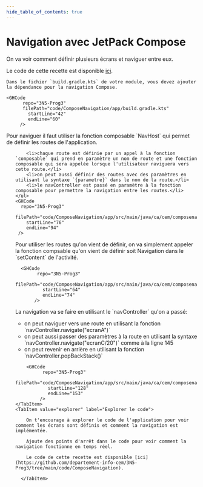 ```yaml
---
hide_table_of_contents: true
---
```


# Navigation avec JetPack Compose

On va voir comment définir plusieurs écrans et naviguer entre eux.



Le code de cette recette est disponible [ici](https://github.com/departement-info-cem/3N5-Prog3/tree/main/code/ComposeNavigation).

<Tabs queryString="recette-navigation-compose">
  <TabItem value="build.gradle.kts" label="build.gradle.kts">

    Dans le fichier `build.gradle.kts` de votre module, vous devez ajouter la dépendance pour la navigation Compose.

    <GHCode
          repo="3N5-Prog3"
          filePath="code/ComposeNavigation/app/build.gradle.kts"
            startLine="42"
            endLine="60"
         />

  </TabItem>
  <TabItem value="def_routes" label="Définition des routes">
    Pour naviguer il faut utiliser la fonction composable `NavHost` qui permet de définir les routes de l'application.
    <ul>

        <li>chaque route est définie par un appel à la fonction `composable` qui prend en paramètre un nom de route et une fonction composable qui sera appelée lorsque l'utilisateur naviguera vers cette route.</li>
        <li>on peut aussi définir des routes avec des paramètres en utilisant la syntaxe `{parametre}` dans le nom de la route.</li>
        <li>le navController est passé en paramètre à la fonction composable pour permettre la navigation entre les routes.</li>
    </ul>
    <GHCode
      repo="3N5-Prog3"
      filePath="code/ComposeNavigation/app/src/main/java/ca/cem/composenavigation/MainActivity.kt"
        startLine="76"
        endLine="94"
     />

  </TabItem>
  <TabItem value="utiliser_routes" label="Utilisation des routes">
      Pour utiliser les routes qu'on vient de définir, on va simplement
      appeler la fonction compsable qu'on vient de définir soit Navigation
      dans le `setContent` de l'activité.

      <GHCode
            repo="3N5-Prog3"
            filePath="code/ComposeNavigation/app/src/main/java/ca/cem/composenavigation/MainActivity.kt"
              startLine="64"
              endLine="74"
           />
  </TabItem>

  <TabItem value="nav_ecran" label="Naviguer entre écran">
        La navigation va se faire en utilisant le `navController` qu'on a passé:
        <ul>
            <li>on peut naviguer vers une route en utilisant la fonction `navController.navigate("ecranA")`</li>
            <li>on peut aussi passer des paramètres à la route en utilisant la syntaxe `navController.navigate("ecranC/20")` comme à la ligne 145</li>
            <li>on peut revenir en arrière en utilisant la fonction `navController.popBackStack()`</li>
        </ul>

        <GHCode
              repo="3N5-Prog3"
              filePath="code/ComposeNavigation/app/src/main/java/ca/cem/composenavigation/MainActivity.kt"
                startLine="128"
                endLine="153"
             />
    </TabItem>
    <TabItem value="explorer" label="Explorer le code">

        On t'encourage à explorer le code de l'application pour voir comment les écrans sont définis et comment la navigation est implémentée.

        Ajoute des points d'arrêt dans le code pour voir comment la navigation fonctionne en temps réel.

        Le code de cette recette est disponible [ici](https://github.com/departement-info-cem/3N5-Prog3/tree/main/code/ComposeNavigation).

      </TabItem>
</Tabs>
